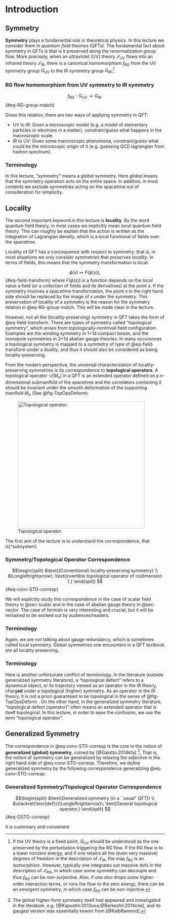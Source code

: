 # Introduction

## Symmetry
**Symmetry** plays a fundamental role in theoretical physics. 
In this lecture we consider them in *quantum field theories* (QFTs). 
The fundamental fact about symmetry in QFTs is that is it preserved along the renormalization group flow.
More precisely, when an ultraviolet (UV) theory $\mathcal{T}_\text{UV}$ flows into an infrared theory $\mathcal{T}_\text{IR}$, there is a canonical homomorphism $f_\text{RG}$ from the UV symmetry group $G_\text{UV}$ to the IR symmetry group $G_\text{IR}$:[^SymRG]

::: {.callout-important icon="true"}
### RG flow homomorphism from UV symmetry to IR symmetry
$$
f_\text{RG} : G_\text{UV} \to G_\text{IR}.
$${#eq-RG-group-match}
:::


Given this relation, there are two ways of applying symmetry in QFT:

* UV to IR: Given a microscopic model (e.g. a model of elementary particles or electrons in a matter), constrain/guess what happens in the macroscopic scale.
* IR to UV: Given some macroscopic phenomena, constrain/guess what could be the microscopic origin of it (e.g. guessing QCD lagrangian from hadron spectrum).

[^SymRG]: If the UV theory is a fixed point, $G_\text{UV}$ should be understood as the one preserved by the perturbation triggering the RG flow. If the RG flow is to a lower nonzero energy, and if one retains all the (even very massive) degrees of freedom in the description of $\mathcal{T}_\text{IR}$, the map $f_\text{RG}$ is an isomorphism.
However, typically one integrates out massive dofs in the description of $\mathcal{T}_\text{RG}$, in which case some symmetry can decouple and thus $f_\text{RG}$ can be non-surjective. Also, if one also drops some higher-order interaction terms, or runs the flow to the zero energy, there can be an *emergent* symmetry, in which case $f_\text{RG}$ can be non-injective.

::: {.callout-note}
### Terminology
In this lecture, "symmetry" means a *global* symmetry.
Here *global* means that the symmetry operation acts on the entire space. In addition, in most contents we exclude symmetries acting on the spacetime out of consideration for simplicity.
:::

## Locality
The second important keyword in this lecture is **locality**.
By the word quantum field theory, in most cases we implicitly mean *local* quantum field theory.
This can roughly be explain that the action is written as the integration of Lagrangian density, which is a local functional of fields over the spacetime.

Locality of QFT has a concequence with respect to symmetry: that is, in most situations we only consider symmetries that *preserves locality*. 
In terms of fields, this means that the symmetry transformation is local:

$$
\phi(x) \mapsto F(\phi(x)),
$${#eq-field-transform}
where $F(\phi(x))$ is a function depends on the *local* value a field (or a collection of fields and its derivatives) at the point $x$.
If the symmetry involves a spacetime transformation, the point $x$ in the right hand side should be replaced by the image of $x$ under the symmetry.
This preservation of locality of a symmetry is the reason for the symmetry relation in @eq-RG-group-match.
This will be made clear in the lecture.

However, not all the (locality-preserving) symmetry in QFT takes the form of @eq-field-transform. 
There are types of symmetry called "topological symmetry", which arises from topologically-nontrivial field configuration.
Examples are the winding symmetry in 1+1d compact boson, and the monopole symmetries in 2+1d abelian gauge theories.
In many occurences a topological symmetry is mapped to a symmetry of type of @eq-field-transform under a duality, and thus it should also be considered as being locality-preserving.

From the modern perspective, the universal characterization of locality-preserving symmetries is its correspondence to **topological operators**. 
A topological operator $\mathcal{D}[M_n]$ in a QFT is an extended operator defined on a $n$-dimensional submanifold of the spacetime and the correlators containing it should be invariant under the smooth deformation of the supporting manifold $M_n$ (See @fig-TopOpsDeform).

![Topological operator.](figures/TopOpsDeform.png){#fig-TopOpsDeform width=400}

The first aim of the lecture is to understand the correspondence, that is[^subsystem]

::: {.callout-important}
### Symmetry/Topological Operator Correspondence
$$\begin{split}
&\text{(Conventional) locality-preserving symmetry} \\ 
&\Longleftrightarrow\;
\text{invertible topological operator of codimension 1.}
\end{split}
$${#eq-conv-STO-corresp}
:::



We will explicitly study this correspondence in the case of scalar field theory in @sec-scalar and in the case of abelian gauge theory in @sec-vector. The case of fermion is very interesting and crucial, but it will be remained to be worked out by audiences/readers.

::: {.callout-note}
### Terminology
Again, we are *not* talking about gauge redundancy, which is sometimes called local symmetry. Global symmetries one encounters in a QFT textbook are all locality preserving.
:::

::: {.callout-note}
### Terminology
Here is another unfortunate conflict of terminology. In the literature (outside generalized symmetry literature), a "topological defect" refers to a dynamical object, or its trajectory viewed as an operator in the IR theory, charg**ed** under a topological (higher) symmetry. As an operator in the IR theory, it is *not* a priori guaranteed to be topological in the sense of @fig-TopOpsDeform . On the other hand, in the generalized symmetry literature, "topological defect (operator)" often means an extended operator that is itself topological. In this lecture, in order to ease the confusion, we use the term "topological operator".
:::

## Generalized Symmetry

The correspondence in @eq-conv-STO-corresp is the core in the notion of **generalized (global) symmetry**, 
coined by [@Gaiotto:2014kfa] [^GKSW].
That is, the notion of symmetry can be generalized by relaxing the adjective in the right hand side of @eq-conv-STO-corresp. 
Therefore, we *define* generalized symmetry by the following correspondence generalizing @eq-conv-STO-corresp:

::: {.callout-important}
### Generalized Symmetry/Topological Operator Correspondence
$$\begin{split}
&\text{Generalized symmetry (in a ``usual" QFT)} \\ 
&\stackrel{\text{def}}{\Longleftrightarrow}\;
\text{General topological operator.}
\end{split}
$${#eq-GSTO-corresp}
:::
It is customary and convenient 

[^GKSW]: The global higher-form symmetry itself had appeared and investigated in the literature, e.g.\ [@Kapustin:2013uxa;@Barkeshli:2014cna], and its gauged version was essentially knwon from [@KalbRamond].
